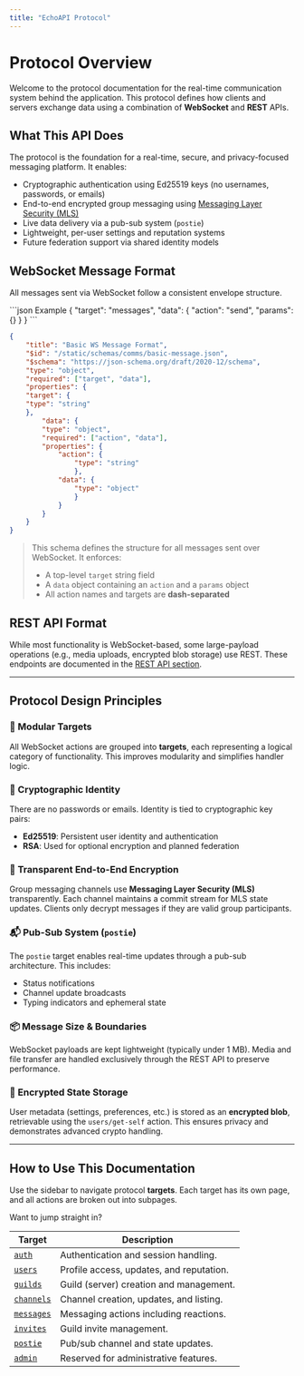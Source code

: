 ```yaml
---
title: "EchoAPI Protocol"
---
```

# Protocol Overview

Welcome to the protocol documentation for the real-time communication system behind the application. This protocol defines how clients and servers exchange data using a combination of **WebSocket** and **REST** APIs.

## What This API Does

The protocol is the foundation for a real-time, secure, and privacy-focused messaging platform. It enables:

- Cryptographic authentication using Ed25519 keys (no usernames, passwords, or emails)
- End-to-end encrypted group messaging using [Messaging Layer Security (MLS)](https://datatracker.ietf.org/doc/html/rfc9420)
- Live data delivery via a pub-sub system (`postie`)
- Lightweight, per-user settings and reputation systems
- Future federation support via shared identity models

## WebSocket Message Format

All messages sent via WebSocket follow a consistent envelope structure.

<CodeGroup>
```json Example
{
    "target": "messages",
    "data": {
        "action": "send",
        "params": {}
    }
}
```

```json Schema
{
    "title": "Basic WS Message Format",
    "$id": "/static/schemas/comms/basic-message.json",
    "$schema": "https://json-schema.org/draft/2020-12/schema",
    "type": "object",
    "required": ["target", "data"],
    "properties": {
    "target": {
    "type": "string"
    },
        "data": {
        "type": "object",
        "required": ["action", "data"],
        "properties": {
            "action": {
                "type": "string"
                },
            "data": {
                "type": "object"
                }
            }
        }
    }
}
```
</CodeGroup>

> This schema defines the structure for all messages sent over WebSocket. It enforces:
> - A top-level `target` string field
> - A `data` object containing an `action` and a `params` object
> - All action names and targets are **dash-separated**

## REST API Format

While most functionality is WebSocket-based, some large-payload operations (e.g., media uploads, encrypted blob storage) use REST. These endpoints are documented in the [REST API section](/rest/index).

---

## Protocol Design Principles

### 🧭 Modular Targets

All WebSocket actions are grouped into **targets**, each representing a logical category of functionality. This improves modularity and simplifies handler logic.

### 🔐 Cryptographic Identity

There are no passwords or emails. Identity is tied to cryptographic key pairs:

- **Ed25519**: Persistent user identity and authentication
- **RSA**: Used for optional encryption and planned federation

### 🧪 Transparent End-to-End Encryption

Group messaging channels use **Messaging Layer Security (MLS)** transparently. Each channel maintains a commit stream for MLS state updates. Clients only decrypt messages if they are valid group participants.

### 📬 Pub-Sub System (`postie`)

The `postie` target enables real-time updates through a pub-sub architecture. This includes:

- Status notifications
- Channel update broadcasts
- Typing indicators and ephemeral state

### 📦 Message Size & Boundaries

WebSocket payloads are kept lightweight (typically under 1 MB). Media and file transfer are handled exclusively through the REST API to preserve performance.

### 🔐 Encrypted State Storage

User metadata (settings, preferences, etc.) is stored as an **encrypted blob**, retrievable using the `users/get-self` action. This ensures privacy and demonstrates advanced crypto handling.

---

## How to Use This Documentation

Use the sidebar to navigate protocol **targets**. Each target has its own page, and all actions are broken out into subpages.

Want to jump straight in?

| Target                           | Description                              |
|----------------------------------|------------------------------------------|
| [`auth`](/protocol/auth/index)   | Authentication and session handling.     |
| [`users`](/protocol/users)       | Profile access, updates, and reputation. |
| [`guilds`](/protocol/guilds)     | Guild (server) creation and management.  |
| [`channels`](/protocol/channels) | Channel creation, updates, and listing.  |
| [`messages`](/protocol/messages) | Messaging actions including reactions.   |
| [`invites`](/protocol/invites)   | Guild invite management.                 |
| [`postie`](/protocol/postie)     | Pub/sub channel and state updates.       |
| [`admin`](/protocol/admin)       | Reserved for administrative features.    |

